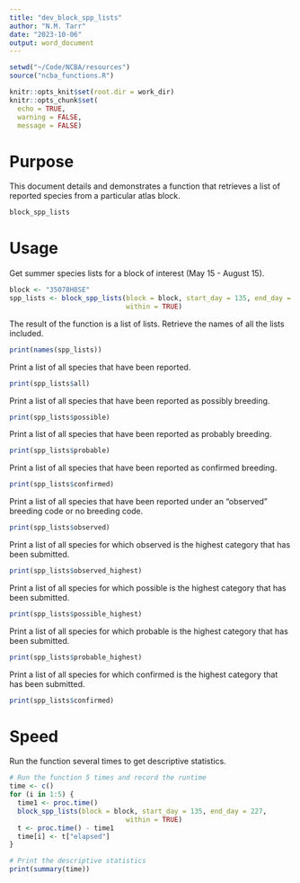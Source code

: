 ```yaml
---
title: "dev_block_spp_lists"
author: "N.M. Tarr"
date: "2023-10-06"
output: word_document
---
```


```r
setwd("~/Code/NCBA/resources")
source("ncba_functions.R")

knitr::opts_knit$set(root.dir = work_dir)
knitr::opts_chunk$set(
  echo = TRUE,
  warning = FALSE,
  message = FALSE)
```


# Purpose
This document details and demonstrates a function that retrieves a list of reported species from a particular atlas block.

```r
block_spp_lists
```


# Usage
Get summer species lists for a block of interest (May 15 - August 15).
```r
block <- "35078H8SE"
spp_lists <- block_spp_lists(block = block, start_day = 135, end_day = 227,
                             within = TRUE)
```

The result of the function is a list of lists.  Retrieve the names of all the lists included.
```r
print(names(spp_lists))
```

Print a list of all species that have been reported.
```r
print(spp_lists$all)
```

Print a list of all species that have been reported as possibly breeding.
```r
print(spp_lists$possible)
```

Print a list of all species that have been reported as probably breeding.
```r
print(spp_lists$probable)
```

Print a list of all species that have been reported as confirmed breeding.
```r
print(spp_lists$confirmed)
```

Print a list of all species that have been reported under an "observed" breeding code or no breeding code.
```r
print(spp_lists$observed)
```

Print a list of all species for which observed is the highest category that has been submitted.
```r
print(spp_lists$observed_highest)
```

Print a list of all species for which possible is the highest category that has been submitted.
```r
print(spp_lists$possible_highest)
```

Print a list of all species for which probable is the highest category that has been submitted.
```r
print(spp_lists$probable_highest)
```

Print a list of all species for which confirmed is the highest category that has been submitted.
```r
print(spp_lists$confirmed)
```


# Speed
Run the function several times to get descriptive statistics.
```r
# Run the function 5 times and record the runtime
time <- c()
for (i in 1:5) {
  time1 <- proc.time()
  block_spp_lists(block = block, start_day = 135, end_day = 227,
                             within = TRUE)
  t <- proc.time() - time1
  time[i] <- t["elapsed"]
}

# Print the descriptive statistics
print(summary(time))
```
